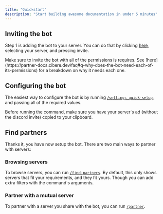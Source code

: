```yaml
---
title: "Quickstart"
description: "Start building awesome documentation in under 5 minutes"
---
```


## Inviting the bot

Step 1 is adding the bot to your server. You can do that by clicking [here](https://discord.com/api/oauth2/authorize?client_id=1129577805726875658&permissions=18481&scope=bot%20applications.commands), selecting your server, and pressing invite.

<Note>
  Make sure to invite the bot with all of the permissions is requires. See
  [here](https://partner-docs.cibere.dev/faq#q-why-does-the-bot-need-each-of-its-permissions)
  for a breakdown on why it needs each one.
</Note>

## Configuring the bot

The easiest way to configure the bot is by running [`/settings quick-setup`](/commands#settings_quick-setup), and passing all of the required values.

<Note>
  Before running the command, make sure you have your server's ad (without the
  discord invite) copied to your clipboard.
</Note>

## Find partners

Thanks it, you have now setup the bot. There are two main ways to partner with servers:

### Browsing servers

To browse servers, you can run [`/find-partners`](commands#find-partners). By default, this only shows servers that fit your requirements, and they fit yours. Though you can add extra filters with the command's arguments.

### Partner with a mutual server

To partner with a server you share with the bot, you can run [`/partner`](commands#partner).
